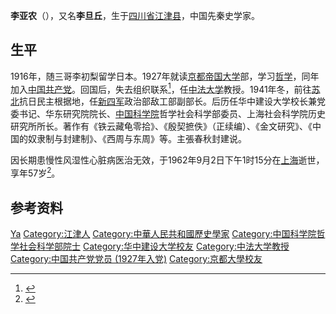 {{Otheruses|李亚农}}
'''李亚农'''（{{bd|1906年|6月26日|1962年|9月2日|catIdx=L}}），又名'''李旦丘'''，生于[[四川省|四川省]][[江津县|江津县]]，中国先秦史学家。

== 生平 ==
1916年，随三哥李初梨留学日本。1927年就读[[京都帝国大学|京都帝国大学]]部，学习[[哲学|哲学]]，同年加入[[中国共产党|中国共产党]]。回国后，失去组织联系<ref>{{cite news|title=历史学家李亚农|url=http://www.china.com.cn/zhuanti2005/txt/2002-06/28/content_5165926.htm|accessdate=2015-10-21|author=|date=2002-06-28|publisher=中国网，来源：文汇报|language=Zh-hans|archive-date=2016-03-05|archive-url=https://web.archive.org/web/20160305031731/http://www.china.com.cn/zhuanti2005/txt/2002-06/28/content_5165926.htm|dead-url=no}}</ref>，任[[中法大学|中法大学]]教授。1941年冬，前往[[苏北|苏北]]抗日民主根据地，任[[新四军|新四军]]政治部敌工部副部长。后历任华中建设大学校长兼党委书记、华东研究院院长、[[中国科学院|中国科学院]]哲学社会科学部委员、上海社会科学院历史研究所所长。著作有《铁云藏龟零拾》、《殷契摭佚》（正续编）、《金文研究》、《中国的奴隶制与封建制》、《西周与东周》等。主張春秋封建说。

因长期患慢性风湿性心脏病医治无效，于1962年9月2日下午1时15分在[[上海|上海]]逝世，享年57岁<ref>{{cite news |title=李亚农同志在上海逝世 |work=人民日报 |date=1962年9月4日 |page=第2版}}</ref>。

== 参考资料 ==
{{Reflist}}

{{中国科学院哲学社会科学部院士}}
{{Authority control}}
{{DEFAULTSORT:Li, Yanong}}
[[Category:李姓|Ya]]
[[Category:江津人|Category:江津人]]
[[Category:中華人民共和國歷史學家|Category:中華人民共和國歷史學家]]
[[Category:中国科学院哲学社会科学部院士|Category:中国科学院哲学社会科学部院士]]
[[Category:华中建设大学校友|Category:华中建设大学校友]]
[[Category:中法大学教授|Category:中法大学教授]]
[[Category:中国共产党党员_(1927年入党)|Category:中国共产党党员 (1927年入党)]]
[[Category:京都大學校友|Category:京都大學校友]]